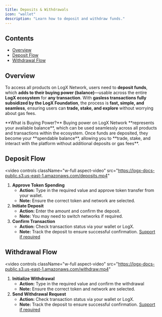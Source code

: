 ```yaml
---
title: Deposits & Withdrawals
icon: "wallet"
description: "Learn how to deposit and withdraw funds."
---
```


## Contents
- [Overview](#overview)
- [Deposit Flow](#deposit-flow)
- [Withdrawal Flow](#withdrawal-flow)

## Overview

To access all products on LogX Network, users need to **deposit funds**, which **adds to their buying power (balance)**—usable across the entire **LogX ecosystem** for **any transaction**. With **gasless transactions fully subsidized by the LogX Foundation**, the process is **fast, simple, and seamless**, ensuring users can **trade, stake, and explore** without worrying about gas fees.

<InfoBox>
  **What is Buying Power?** Buying power on LogX Network **represents your available balance**, which can be used seamlessly across all products and transactions within the ecosystem. Once funds are deposited, they become your **spendable balance**, allowing you to **trade, stake, and interact with the platform without additional deposits or gas fees**.
</InfoBox>

## Deposit Flow
<video
  controls
  className="w-full aspect-video"
  src="https://logx-docs-public.s3.us-east-1.amazonaws.com/deposits.mp4"
></video>

1. **Approve Token Spending**
   - **Action:** Type in the required value and approve token transfer from your wallet.
   - **Note:** Ensure the correct token and network are selected.
2. **Initiate Deposit**
   - **Action:** Enter the amount and confirm the deposit.
   - **Note:** You may need to switch networks if required.
3. **Confirm Transaction**
   - **Action:** Check transaction status via your wallet or LogX.
   - **Note:** Track the deposit to ensure successful confirmation. [Support if required](https://discord.com/invite/logx)

## Withdrawal Flow

<video
  controls
  className="w-full aspect-video"
  src="https://logx-docs-public.s3.us-east-1.amazonaws.com/withdraw.mp4"
></video>

1. **Initialize Withdrawal**
   - **Action:** Type in the required value and confirm the withdrawal
   - **Note:** Ensure the correct token and network are selected.
2. **Send Withdrawal Request**
   - **Action:** Check transaction status via your wallet or LogX.
   - **Note:** Track the deposit to ensure successful confirmation. [Support if required](https://discord.com/invite/logx)